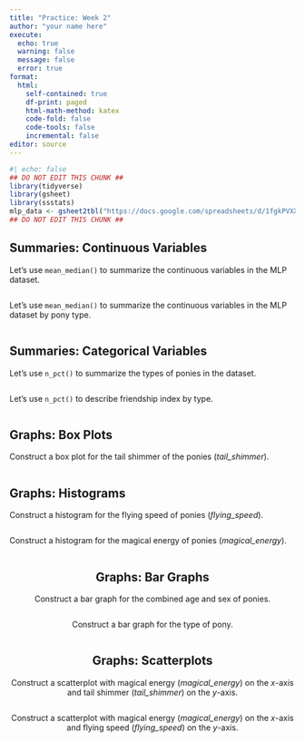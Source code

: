 ```yaml
---
title: "Practice: Week 2"
author: "your name here"
execute:
  echo: true
  warning: false
  message: false
  error: true
format: 
  html:
    self-contained: true
    df-print: paged
    html-math-method: katex
    code-fold: false
    code-tools: false
    incremental: false
editor: source
---
```


```r
#| echo: false
## DO NOT EDIT THIS CHUNK ##
library(tidyverse)
library(gsheet)
library(ssstats)
mlp_data <- gsheet2tbl("https://docs.google.com/spreadsheets/d/1fgkPVXXmif9sXP1Gg7BEeRfKO3tayn1vvb2ep7eQqjs/edit?gid=0#gid=0")
## DO NOT EDIT THIS CHUNK ##
```

## Summaries: Continuous Variables

Let's use `mean_median()` to summarize the continuous variables in the MLP dataset.

```r

```

Let's use `mean_median()` to summarize the continuous variables in the MLP dataset by pony type.

```r

```

## Summaries: Categorical Variables

Let's use `n_pct()` to summarize the types of ponies in the dataset.

```r

```

Let's use `n_pct()` to describe friendship index by type.

```r

```

## Graphs: Box Plots

Construct a box plot for the tail shimmer of the ponies (*tail_shimmer*).

<center>
```r

```
</center>

## Graphs: Histograms

Construct a histogram for the flying speed of ponies (*flying_speed*).

<center>
```r

```
</center>


Construct a histogram for the magical energy of ponies (*magical_energy*).

<center>
```r

```

## Graphs: Bar Graphs

Construct a bar graph for the combined age and sex of ponies.

<center>
```r

```
</center>

Construct a bar graph for the type of pony.

<center>
```r

```

## Graphs: Scatterplots

Construct a scatterplot with magical energy (*magical_energy*) on the *x*-axis and tail shimmer (*tail_shimmer*) on the *y*-axis.

<center>
```r

```
</center>

Construct a scatterplot with magical energy (*magical_energy*) on the *x*-axis and flying speed (*flying_speed*) on the *y*-axis.

<center>
```r

```
</center>
